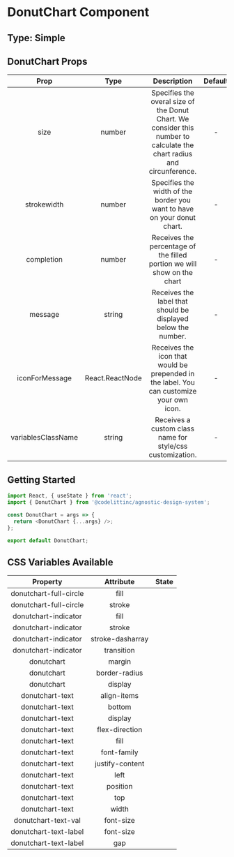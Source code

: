 # DonutChart Component

## Type: Simple

## DonutChart Props

|        Prop        |      Type       |                                                      Description                                                       | Default | Mandatory |
| :----------------: | :-------------: | :--------------------------------------------------------------------------------------------------------------------: | :-----: | :-------: |
|        size        |     number      | Specifies the overal size of the Donut Chart. We consider this number to calculate the chart radius and circunference. |    -    |   true    |
|    strokewidth     |     number      |                        Specifies the width of the border you want to have on your donut chart.                         |    -    |   true    |
|     completion     |     number      |                        Receives the percentage of the filled portion we will show on the chart                         |    -    |   true    |
|      message       |     string      |                             Receives the label that should be displayed below the number.                              |    -    |   false   |
|   iconForMessage   | React.ReactNode |                Receives the icon that would be prepended in the label. You can customize your own icon.                |    -    |   false   |
| variablesClassName |     string      |                               Receives a custom class name for style/css customization.                                |    -    |   false   |

## Getting Started

```javascript
import React, { useState } from 'react';
import { DonutChart } from '@codelittinc/agnostic-design-system';

const DonutChart = args => {
  return <DonutChart {...args} />;
};

export default DonutChart;
```

## CSS Variables Available

|        Property        |    Attribute     | State |
| :--------------------: | :--------------: | :---: |
| donutchart-full-circle |       fill       |       |
| donutchart-full-circle |      stroke      |       |
|  donutchart-indicator  |       fill       |       |
|  donutchart-indicator  |      stroke      |       |
|  donutchart-indicator  | stroke-dasharray |       |
|  donutchart-indicator  |    transition    |       |
|       donutchart       |      margin      |       |
|       donutchart       |  border-radius   |       |
|       donutchart       |     display      |       |
|    donutchart-text     |   align-items    |       |
|    donutchart-text     |      bottom      |       |
|    donutchart-text     |     display      |       |
|    donutchart-text     |  flex-direction  |       |
|    donutchart-text     |       fill       |       |
|    donutchart-text     |   font-family    |       |
|    donutchart-text     | justify-content  |       |
|    donutchart-text     |       left       |       |
|    donutchart-text     |     position     |       |
|    donutchart-text     |       top        |       |
|    donutchart-text     |      width       |       |
|  donutchart-text-val   |    font-size     |       |
| donutchart-text-label  |    font-size     |       |
| donutchart-text-label  |       gap        |       |
